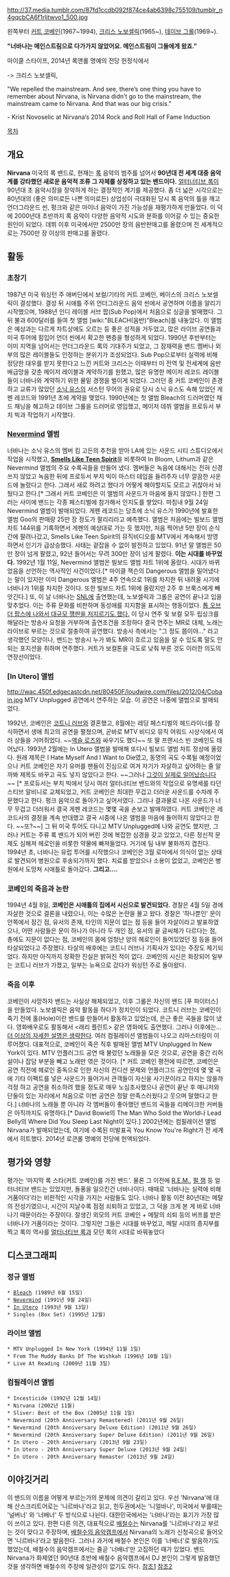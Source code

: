 http://37.media.tumblr.com/87fd1ccdb092f874ce4ab6398c755109/tumblr_n4gqcbCA6f1rljtwvo1_500.jpg

왼쪽부터 [[커트 코베인]](1967~1994), [[크리스 노보셀릭]](1965~), [[데이브 그롤]](1969~).

'''"너바나는 메인스트림으로 다가가지 않았어요. 메인스트림이 그들에게 왔죠."'''

마이클 스타이프, 2014년 록앤롤 명예의 전당 헌정식에서

-> 크리스 노보셀릭, 

"We repelled the mainstream. And see, there’s one thing you have to remember about Nirvana, is Nirvana didn’t go to the mainstream, the mainstream came to Nirvana. And that was our big crisis."

- Krist Novoselic at Nirvana‘s 2014 Rock and Roll Hall of Fame Induction


[[목차]]
== 개요 ==
'''Nirvana''' 
미국의 록 밴드로, 현재는 [[록]] 음악의 범주를 넘어서 '''90년대 전 세계 대중 음악계를 강타했던 새로운 음악적 조류 그 자체를 상징하고 있는 밴드이다.''' [[얼터너티브 록]]이 90년대 초 음악시장을 장악하게 하는 결정적인 계기를 제공했다. 좀 더 넓은 시각으로는 80년대의 (좋은 의미로든 나쁜 의미로든) 상업성이 극대화된 당시 록 음악의 틀을 깨고 언더그라운드 씬, 펑크와 같은 마이너 음악이 가진 가능성을 재평가하게 만들었다. 이 덕에 2000년대 초반까지 록 음악이 다양한 음악적 시도와 분화를 이어갈 수 있는 중요한 원인이 되었다. 데뷔 이후 미국에서만 2500만 장의 음반판매고를 올렸으며 전 세계적으로는 7500만 장 이상의 판매고를 올렸다.

== 활동 ==
=== 초창기 ===
1987년 미국 워싱턴 주 애버딘에서 보컬/기타의 커트 코베인, 베이스의 크리스 노보셀릭이 결성했다. 결성 뒤 시애틀 주위 언더그라운드 음악 씬에서 공연하며 이름을 알리기 시작했으며, 1988년 인디 레이블 서브 팝(Sub Pop)에서 처음으로 싱글을 발매했다. 그 뒤 불과 600달러를 들여 첫 앨범 [wiki:"BLEACH(음반)"Bleach]를 내놓았다. 이 앨범은 예상과는 다르게 차트상에도 오르는 등 좋은 성적을 거두었고, 많은 라이브 공연들과 미국 투어에 힘입어 언더 씬에서 확고한 팬층을 형성하게 되었다. 1990년 후반부터는 이미 지역을 넘어서는 언더그라운드 록의 기대주가 되었고, 그 잠재력을 밴드 멤버나 외부의 많은 레이블들도 인정하는 분위기가 조성되었다. Sub Pop으로부터 실력에 비해 정당한 대우를 받지 못한다고 느낀 커트와 크리스는 이때부터 미 전역 및 전세계에 음반 배급망을 갖춘 메이저 레이블과 계약하기를 원했고, 많은 유명한 메이저 레코드 레이블들이 너바나와 계약하기 위한 물밑 경쟁을 벌이게 되었다. 그러던 중 커트 코베인이 존경하고 교류가 많았던 [[소닉 유스]]의 서스턴 무어의 권유로 당시 소닉 유스도 속해 있었던 게펜 레코드와 1991년 초에 계약을 맺었다. 1990년에는 첫 앨범 Bleach의 드러머였던 채드 채닝을 해고하고 데이브 그롤을 드러머로 영입했고, 메이저 데뷔 앨범을 프로듀서 부치 빅과 작업하기 시작했다.

=== [[Nevermind]] 앨범 ===
너바나는 소닉 유스의 멤버 킴 고든의 추천을 받아 LA에 있는 사운드 시티 스튜디오에서 작업을 시작했고, '''[[Smells Like Teen Spirit]]'''을 비롯하여 In Bloom, Lithum과 같은 Nevermind 앨범의 주요 수록곡들을 만들어 냈다. 멤버들은 녹음에 대해서는 전혀 신경쓰지 않았고 녹음한 뒤에 프로듀서 부치 빅이 마스터 테입을 들려주자 너무 깔끔한 사운드에 놀랐다고 한다. 그래서 새로 하려고 했다가 어떻게 해야할지도 모르고 귀찮아서 놔뒀다고 한다.[* 그래서 커트 코베인은 이 앨범의 사운드가 마음에 들지 않았다.] 한편 그러는 사이에 밴드는 각종 페스티벌에 참가해서 인지도를 쌓았다. 마침내 9월 24일 Nevermind 앨범이 발매되었다. 게펜 레코드는 당초에 소닉 유스가 1990년에 발표한 앨범 Goo의 판매량 25만 장 정도가 팔리리라고 예측했다. 앨범은 처음에는 빌보드 앨범 차트 144위를 기록하면서 게펜의 예상대로 가는 듯 했지만, 처음 찍어낸 5만 장이 순식간에 팔려나갔고, Smells Like Teen Spirit의 뮤직비디오를 MTV에서 계속해서 방영하면서 인기가 급상승했다. 사태는 겉잡을 수 없이 발전하고 있었다. 91년 말 앨범은 50만 장이 넘게 팔렸고, 92년 들어서는 무려 300만 장이 넘게 팔렸다. '''이는 시대를 바꾸었다.''' 1992년 1월 11일, Nevermind 앨범은 빌보드 앨범 차트 1위에 올랐다. 시대가 바뀌었음을 선언하는 역사적인 사건이었다.[* 마이클 잭슨의 Dangerous 앨범을 밀어냈다는 말이 있지만 이미 Dangerous 앨범은 4주 연속으로 1위를 차지한 뒤 내려올 시기에 너바나가 1위를 차지한 것이다. 또한 빌보드 차트 1위에 올랐지만 2주 후 브룩스에게 빼앗긴다.] 또, 이 날 너바나는 [[SNL]]에 출연했는데, 노보셀릭과 그롤은 공연이 끝나고 입을 맞추었다. 이는 주류 문화를 비판하며 동성애를 지지함을 표시하는 행동이었다. [http://www.youtube.com/watch?v=1khy9_E4h44 톱 오브 더 팝스에 나와서 대규모 깽판을 저지르기도 했다.] 이 당시 연주 및 보컬 모두 립싱크를 해달라는 방송사 요청을 거부하며 출연조건을 조정하다 결국 연주는 MR로 대체, 노래는 라이브로 부르는 것으로 절충하여 공연했다. 방송사 측에서는 "그 정도 쯤이야..." 라고 생각했던 모양이나, 밴드는 방송시 누가 봐도 MR이 흐르고 있음을 알 수 있도록 말도 안 되는 포지션을 취하며 연주했다. 커트가 보컬톤을 극도로 낮춰 부른 것도 이러한 의도의 연장선이었다.

=== [In Utero] 앨범 ===
http://wac.450f.edgecastcdn.net/80450F/loudwire.com/files/2012/04/Cobain.jpg
MTV Unplugged 공연에서 연주하는 모습. 이 공연은 나중에 앨범으로 발매되었다.

1992년, 코베인은 [[코트니 러브]]와 결혼했고, 8월에는 레딩 페스티벌의 헤드라이너를 장식하면서 생애 최고의 공연을 펼쳤으며, 곧바로 MTV 비디오 뮤직 어워드 시상식에서 여러 상들을 거머쥐었다. ~~[[액슬 로즈]]와 싸우기도 했다~~ 또 딸 프랜시스 빈 코베인도 태어났다. 1993년 2월에는 In Utero 앨범을 발매해 또다시 빌보드 앨범 차트 정상에 올랐다. 원래 제목은 I Hate Myself And I Want to Die였고, 동명의 곡도 수록될 예정이었으나 커트 코베인은 자기 유머를 팬들이 진심으로 여겨 자기가 자살하고 싶어하는 줄 알까봐 제목도 바꾸고 곡도 넣지 않았다고 한다. ~~그러나 [[그것이 실제로 일어났습니다]]~~ [* 프로듀서는 부치 빅에서 당시 여러 얼터너티브 밴드와의 작업으로 유명세를 타던 스티브 알비니로 교체되었고, 커트 코베인은 최대한 무겁고 더러운 사운드를 수차례 주문했다고 한다. 펑크 음악으로 돌아가고 싶어서였다. 그러나 결과물로 나온 사운드가 너무 무겁고 더러워서 결국 게펜 레코드는 몇몇 곡을 손보고 발매하였다. 커트 코베인은 레코드사의 결정을 계속 반대했고 결국 시중에 나온 앨범을 마음에 들어하지 않았다고 한다. ~~또?~~] 그 뒤 미국 투어도 다니고 MTV Unplugged에 나와 공연도 했지만, 그러나 커트는 주류 록 밴드가 되어 버린 것에 복잡한 심경을 갖고 있었고, 다른 정신적 문제도 심해져 헤로인을 비롯한 약물에 빠져들었다. 거기에 팀 내부 불화까지 겹친다. 1994년 초, 너바나는 유럽 투어를 시작했으나 코베인은 3월 로마에서 의식이 없는 상태로 발견되어 병원으로 후송되기까지 했다. 치료를 받았으나 소용이 없었고, 코베인은 병원에서 도망쳐 시애틀로 돌아갔다. '''그리고....'''

=== 코베인의 죽음과 논란 ===
1994년 4월 8일, '''코베인은 시애틀의 집에서 시신으로 발견되었다.''' 경찰은 4월 5일 경에 자살한 것으로 결론을 내렸으나, 이는 수많은 논란을 몰고 왔다. 경찰은 '하나뿐인' 문이 안쪽에서 잠긴 점, 유서의 존재, 타인의 지문이 없는 점 등을 들어 자살이라고 발표하였으나, 어떤 사람들은 문이 하나가 아니라 두 개인 점, 유서의 끝 글씨체가 다르다는 점, 총에도 지문이 없다는 점, 코베인의 몸에 엄청난 양의 헤로인이 들어있었던 점 등을 들어 타살되었다고 주장했다. 타살의 배후에는 코트니 러브나 기획사가 있다는 주장도 제기되었다. 하지만 아직까지 정확한 진실은 밝혀진 적이 없다. 코베인의 시신은 화장되어 일부는 코트니 러브가 가졌고, 일부는 뉴욕으로 갔다가 워싱턴 주로 돌아왔다.

=== 죽음 이후 ===
코베인이 사망하자 밴드는 사실상 해체되었고, 이후 그롤은 자신의 밴드 [푸 파이터스]을 만들었다. 노보셀릭은 음악 활동을 하다가 정치인이 되었다. 코트니 러브는 코베인이 죽기 전에 홀(Hole)이란 밴드를 만들어서 활동하고 있었는데, 은근 좋은 곡들을 많이 냈다. 영화배우로도 활동해서 <래리 플린트> 같은 영화에도 출연했다. 그러나 이후에는...[[더 이상의 자세한 설명은 생략한다]]. 여러 컴필레이션 앨범들이 나오고 리마스터링이 이루어졌다. 대표적으로, 코베인이 죽은 직후 발매된 앨범 MTV Unplugged In New York이 있다.  MTV 언플러그드 공연 때 불렀던 노래들을 모은 것으로, 공연을 중간 리허설이나 잡담 부분을 빼고 노래만 엮은 것이다. [* 커트 코베인 평전에 따르면, 코베인은 공연 직전에 헤로인 중독으로 인한 자신의 컨디션 문제와 언플러그드 공연인데 몇 몇 곡에 기타 이펙트를 넣은 사운드가 들어가서 관객들이 자신을 사기꾼이라고 하지는 않을까 걱정 하고 공연을 취소하려 했을 정도로 매우 노심초사했으나 공연이 끝난 후 매니저와 단둘이 있는 자리에서 처음으로 이번 공연은 정말 만족스러웠다고 웃으며 말했다고 한다.] 너바나의 노래들 뿐 아니라 각 멤버들이 좋아했던 밴드의 곡들을 리메이크한 커버들은 아직까지도 유명하다.[* David Bowie의 The Man Who Sold the World나 Lead Belly의 Where Did You Sleep Last Night이 있다.] 2002년에는 컴필레이션 앨범 Nirvana가 발매되었는데, 여기에 수록된 미발표곡 You Know You're Right가 전 세계에서 히트했다. 2014년 로큰롤 명예의 전당에 헌액되었다.

== 평가와 영향 ==
평가는 '마지막 록 스타(커트 코베인)를 가진 밴드'. 물론 그 이전에 [[R.E.M.]], [[펄 잼]] 등 얼터너티브 밴드는 있었지만, 돌풍을 일으킨건 너바나이다. 때때로 '너바나는 실력에 비해 거품이다'라는 비판적인 시각을 가지는 사람들도 있다. 너바나 활동 이전 80년대는 메탈의 전성기였으나, 시간이 지날수록 점점 쇠퇴하고 있었고, 그 덕을 크게 본 게 바로 너바나기 때문이라는 주장이다. 잘생긴 외모의 커트 코베인 + 메탈의 쇠퇴 등의 버프를 받은 너바나가 거품이라는 것이다. 그렇지만 그들은 시대를 바꾸었고, 메탈 시대의 종지부를 찍고 록의 역사를 [[얼터너티브 록]]과 모던 록의 시대로 바꿔놓았다

== 디스코그래피 ==
=== 정규 앨범 ===
 * [[Bleach]] (1989년 6월 15일)
 * [[Nevermind]] (1991년 9월 24일)
 * [[In Utero]] (1993년 9월 13일)
 * Singles (Box Set) (1995년 12월)

=== 라이브 앨범 ===
 * MTV Unplugged In New York (1994년 11월 1일)
 * From The Muddy Banks Df The Wishkah (1996년 10월 1일)
 * Live At Reading (2009년 11월 3일)

=== 컴필레이션 앨범 ===
 * Incesticide (1992년 12월 14일)
 * Nirvana (2002년 11월)
 * Sliver: Best of the Box (2005년 11월 1일)
 * Nevermind (20th Anniversary Remastered) (2011년 9월 26일)
 * Nevermind (20th Anniversary Deluxe Edition) (2011년 9월 26일)
 * Nevermind (20th Anniversary Super Deluxe Edition) (2011년 9월 26일)
 * In Utero - 20th Anniversary (2013년 9월 23일)
 * In Utero - 20th Anniversary Super Deluxe (2013년 9월 24일)
 * In Utero - 20th Anniversary Remaster (2013년 9월 24일)

== 이야깃거리 ==
이 밴드의 이름을 어떻게 부르는가의 문제에 의견이 갈리고 있다.  
우선 'Nirvana'에 대해 산스크리트어로는 '니르바나'라고 읽고, 힌두권에서는 '니얼바나', 미국에서 부를때는 '널버너' 와 '너배너' 두 방식으로 나뉜다.  대한민국에서는 '너바나'라는 표기가 가장 많이 쓰이고 있다.  한편 다른 의견, 대표적으로 [[배철수]]는 Nirvana를 '니르바나'라고 부르는 것이 맞다고 주장하며, [[배철수의 음악캠프]]에서 Nirvana의 노래가 신청곡으로 들어오면 '니르바나'라고 발음한다.  그러나 과거에 배철수 본인은 이를 '너배너'로 발음하기도 했었는데, 배철수의 음악캠프에서는 줄곧 '너배너'만 고집하던 때가 있었다.  밴드 Nirvana가 화제였던 90년대 초반에 배철수 음악캠프에서 DJ 본인이 그렇게 발음했던것을 생각하면 배철수의 주장에 일관성이 없기도 하다.
[http://www.kyobobook.co.kr/product/detailViewMultiPopup.laf?ejkGb=KOR&mallGb=KOR&barcode=9788959134267&popupMode=memberReviewDetail 참조1] [http://etranger.tistory.com/entry/%EB%B0%B4%EB%93%9C-Nirvana%EC%9D%98-%ED%95%9C%EA%B8%80-%ED%91%9C%EA%B8%B0 참조2]

